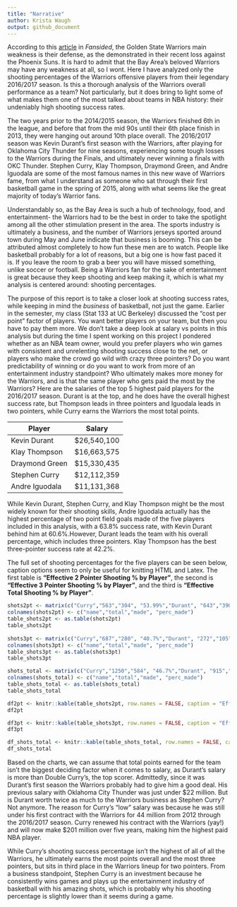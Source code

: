 ```yaml
---
title: "Narrative"
author: Krista Waugh
output: github_document
---
```


According to this [article](https://sircharlesincharge.com/2019/03/13/golden-state-warriors-serious-concern/) in *Fansided*, the Golden State Warriors main weakness is their defense, as the demonstrated in their recent loss against the Phoenix Suns. It is hard to admit that the Bay Area's beloved Warriors may have any weakness at all, so I wont. Here I have analyzed only the shooting percentages of the Warriors offensive players from their legendary 2016/2017 season. Is this a thorough analysis of the Warriors overall performance as a team? Not particularly, but it does bring to light some of what makes them one of the most talked about teams in NBA history: their undeniably high shooting success rates. 

The two years prior to the 2014/2015 season, the Warriors finished 6th in the league, and before that from the mid 90s until their 6th place finish in 2013, they were hanging out around 10th place overall. The 2016/2017 season was Kevin Durant’s first season with the Warriors, after playing for Oklahoma City Thunder for nine seasons, experiencing some tough losses to the Warriors during the Finals, and ultimately never winning a finals with OKC Thunder. Stephen Curry, Klay Thompson, Draymond Green, and Andre Iguodala are some of the most famous names in this new wave of Warriors fame, from what I understand as someone who sat through their first basketball game in the spring of 2015, along with what seems like the great majority of today’s Warrior fans. 

Understandably so, as the Bay Area is such a hub of technology, food, and entertainment- the Warriors had to be the best in order to take the spotlight among all the other stimulation present in the area. The sports industry is ultimately a business, and the number of Warriors jerseys sported around town during May and June indicate that business is booming. This can be attributed almost completely to how fun these men are to watch. People like basketball probably for a lot of reasons, but a big one is how fast paced it is. If you leave the room to grab a beer you will have missed something, unlike soccer or football. Being a Warriors fan for the sake of entertainment is great because they keep shooting and keep making it, which is what my analysis is centered around: shooting percentages. 


The purpose of this report is to take a closer look at shooting success rates, while keeping in mind the *business* of basketball, not just the game.  Earlier in the semester, my class (Stat 133 at UC Berkeley) discussed the “cost per point” factor of players. You want better players on your team, but then you have to pay them more. We don’t take a deep look at salary vs points in this analysis but during the time I spent working on this project I pondered whether as an NBA team owner, would you  prefer players who win games with consistent and unrelenting shooting success close to the net, or players who make the crowd go wild with crazy three pointers? Do you want predictability of winning or do you want to work from more of an entertainment industry standpoint? Who ultimately makes more money for the Warriors, and is that the same player who gets paid the most by the Warriors? Here are the salaries of the top 5 highest paid players for the 2016/2017 season. Durant is at the top, and he does have the overall highest success rate, but Thompson leads in three pointers and Iguodala leads in two pointers, while Curry earns the Warriors the most total points. 

Player  | Salary
------------- | -------------
Kevin Durant |	$26,540,100
Klay Thompson |	$16,663,575
Draymond Green |	$15,330,435
Stephen Curry |	$12,112,359
Andre Iguodala |	$11,131,368

 

While Kevin Durant, Stephen Curry, and Klay Thompson might be the most widely known for their shooting skills, Andre Iguodala actually has the highest percentage of two point field goals made of the five players included in this analysis, with a 63.8% success rate, with Kevin Durant behind him at 60.6%.However, Durant leads the team with his overall percentage, which includes three pointers. Klay Thompson has the best three-pointer success rate at 42.2%. 

The full set of shooting percentages for the five players can be seen below, caption options seem to only be useful for knitting HTML and Latex. The first table is **"Effective 2 Pointer Shooting % by Player"**, the second is **"Effective 3 Pointer Shooting % by Player"**, and the third is **"Effective Total Shooting % by Player"**. 


```r
shots2pt <- matrix(c("Curry","563","304", "53.99%","Durant", "643","390","60.6%","Green", "346","171","49.4%", "Iguodala", "210", "134", "63.8%", "Thompson", "640", "329", "51.4%"), ncol=4,byrow=TRUE)
colnames(shots2pt) <- c("name","total","made", "perc_made")
table_shots2pt <- as.table(shots2pt)
table_shots2pt
   
shots3pt <- matrix(c("Curry","687","280", "40.7%","Durant", "272","105","38.6%","Green", "232","74","31.9%", "Iguodala", "161", "58", "36%", "Thompson", "580", "246", "42.4%"), ncol=4,byrow=TRUE)
colnames(shots3pt) <- c("name","total","made", "perc_made")
table_shots3pt <- as.table(shots3pt)
table_shots3pt

shots_total <- matrix(c("Curry","1250","584", "46.7%","Durant", "915","495","54.1%","Green", "578","245","42.4%", "Iguodala", "371", "192", "51.8%", "Thompson", "1220", "575", "47.1%"), ncol=4,byrow=TRUE)
colnames(shots_total) <- c("name","total","made", "perc_made")
table_shots_total <- as.table(shots_total)
table_shots_total


```

```r
df2pt <- knitr::kable(table_shots2pt, row.names = FALSE, caption = "Effective 2 Pointer Shooting % by PLayer", format = 'pandoc')
df2pt
```

```r
df3pt <- knitr::kable(table_shots3pt, row.names = FALSE, caption = "Effective 3 Pointer Shooting % by PLayer", format = 'pandoc')
df3pt
```

```r
df_shots_total <- knitr::kable(table_shots_total, row.names = FALSE, caption = "Effective Shooting % by Player", format = 'pandoc')
df_shots_total
```



Based on the charts, we can assume that total points earned for the team isn’t the biggest deciding factor when it comes to salary, as Durant’s salary is more than Double Curry’s, the top scorer. Admittedly, since it was Durant’s first season the Warriors probably had to give him a good deal. His previous salary with Oklahoma City Thunder was just under $22 million.  But is Durant worth twice as much to the Warriors business as Stephen Curry? Not anymore. The reason for Curry’s “low” salary was because he was still under his first contract with the Warriors for 44 million from 2012 through the 2016/2017 season. Curry renewed his contract with the Warriors (yay!) and will now make $201 million over five years, making him the highest paid NBA player. 


While Curry’s shooting success percentage isn’t the highest of all of all the Warriors, he ultimately earns the most points overall and the most three pointers, but sits in third place in the Warriors lineup for two pointers. From a business standpoint, Stephen Curry is an investment because he consistently wins games and plays up the entertainment industry of basketball with his amazing shots, which is probably why his shooting percentage is slightly lower than it seems during a game. 



